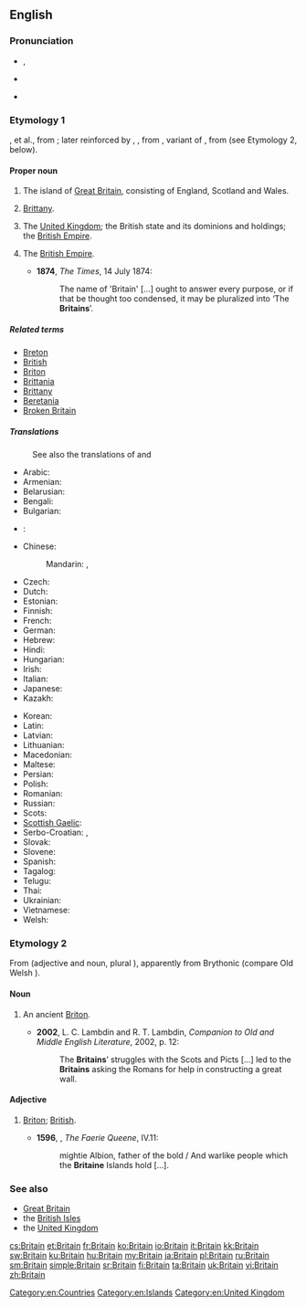 ==English==
{{wikipedia|dab=Britain}}
{{wikipedia|Britain (name)}}
===Pronunciation===
* {{a|UK}} {{IPA|/ˈbɹɪ.tən/}}, {{X-SAMPA|/"brIt(@)n/}}
* {{a|US}} {{IPA|/ˈbɹɪ.tn̩/|/ˈbɹɪ.dn̩/}}
* {{rhymes|ɪtən}}

===Etymology 1===
{{etyl|ang}} {{term|Breoton|lang=ang}}, {{term|Bryten}} et al., from {{etyl|la}} {{term|Britannia|lang=la}}; later reinforced by {{etyl|xno}} {{term|Britaine|lang=fro}}, {{etyl|fro}} {{term|Bretaigne|lang=fro}}, from {{etyl|la}} {{term|Brittannia|lang=la}}, variant of {{term|Britannia|lang=la}}, from {{term|Britanni|Britannī}} (see Etymology 2, below).

====Proper noun====
{{en-proper noun}}

# The island of [[Great Britain]], consisting of England, Scotland and Wales. {{defdate|from 10th c.}}
# {{context|now|_|historical}} [[Brittany]]. {{defdate|from 13th c.}}
# {{context|now|_|historical}} The [[United Kingdom]]; the British state and its dominions and holdings; the [[British Empire]]. {{defdate|from 17th c.}}
# {{in plural}} The [[British Empire]]. {{defdate|from 19th c.}}
#* '''1874''', ''The Times'', 14 July 1874:
#*: The name of 'Britain' [...] ought to answer every purpose, or if that be thought too condensed, it may be pluralized into ‘The '''Britains'''’.

=====Related terms=====
* [[Breton]]
* [[British]]
* [[Briton]]
* [[Brittania]]
* [[Brittany]]
* [[Beretania]]
* [[Broken Britain]]

=====Translations=====
{{trans-top|island}}
: See also the translations of {{term|Great Britain}} and {{term|British Isles}}
* Arabic: {{t+|ar|بريطانيا|f|tr=biriṭāniyā|sc=Arab}}
* Armenian: {{t-|hy|Բրիտանիա|tr=Britania}}
* Belarusian: {{t-|be|Брытанія|f|tr=Brytánija|sc=Cyrl}}
* Bengali: {{t-|bn|ব্রিটেন|tr=briţen}}
* Bulgarian: {{t-|bg|Британия|f|tr=Británija}}
* {{ttbc|ckb}}: {{ku-Arab|[[به‌ریتانیا]]}}
* Chinese:
*: Mandarin: {{t|cmn|不列顛|sc=Hani}}, {{t|cmn|不列颠|tr=Bùlièdiān|sc=Hani}}
* Czech: {{t-|cs|Británie|f}}
* Dutch: {{t-|nl|Britannië|n}}
* Estonian: {{t+|et|Britannia}}
* Finnish: {{t+|fi|Britannia}}
* French: {{t+|fr|Grande-Bretagne|f}} {{qualifier|only full name is used for the island}}
* German: {{t+|de|Britannien|n}}
* Hebrew: {{t-|he|בריטניה|f|tr=brit'ania|sc=Hebr}}
* Hindi: {{t-|hi|ब्रिटेन|tr=briṭen|sc=Deva}}
* Hungarian: {{t+|hu|Britannia}}
* Irish: {{t-|ga|Bhreatain}}
* Italian: {{t+|it|Gran Bretagna|f}} {{qualifier|only full name is used for the island}}
* Japanese: {{t-|ja|ブリテン|tr=Buriten}}
* Kazakh: {{t|kk|Британия|tr=Brïtanïya|sc=Cyrl}}
{{trans-mid}}
* Korean: {{t-|ko|브리튼|tr=Beuriteun|sc=Kore}}
* Latin: {{t+|la|Britannia|f}}
* Latvian: {{t-|lv|Britānija|f}}
* Lithuanian: {{t-|lt|Britanija|f}}
* Macedonian: {{t+|mk|Британија|f|tr=Británija}}
* Maltese: {{t-|mt|Brittanja|f}}
* Persian: {{t+|fa|بریتانیا|tr=Beritâniyâ|sc=fa-Arab}}
* Polish: {{t-|pl|Brytania|f}}
* Romanian: {{t-|ro|Britanie|f}}
* Russian: {{t+|ru|Британия|f|tr=Británija}}
* Scots: {{tø|sco|Breetain}}
* [[Scottish Gaelic]]: {{t-|gd|Breatainn|f}}
* Serbo-Croatian: {{t-|sh|Britanija|f}}, {{t-|sh|Британија|f}}
* Slovak: {{t-|sk|Británia|f}}
* Slovene: {{t-|sl|Britanija|alt=Británija|f}}
* Spanish: {{t+|es|Gran Bretaña|f}} {{qualifier|only full name is used for the island}}
* Tagalog: {{t-|tl|Bretanya}}
* Telugu: {{t-|te|బ్రిటన్|tr=briṭan}}
* Thai: {{t-|th|บริเตน|tr=brì-dtayn|sc=Thai}}
* Ukrainian: {{t-|uk|Британія|f|tr=Brytánija|sc=Cyrl}}
* Vietnamese: {{t+|vi|đảo Anh}}
* Welsh: {{t+|cy|Prydain}}
{{trans-bottom}}

{{trans-see|United Kingdom}}

{{trans-see|Brittany}}

===Etymology 2===
From {{etyl|la}} {{term|Britannus|lang=la}} (adjective and noun, plural {{term|Britanni|Britannī}}), apparently from Brythonic (compare Old Welsh {{term|Priten}}).

====Noun====
{{en-noun}}

# {{context|now|_|rare|historical}} An ancient [[Briton]]. {{defdate|from 15th c.}}
#* '''2002''', L. C. Lambdin and R. T. Lambdin, ''Companion to Old and Middle English Literature'', 2002, p. 12:
#*: The '''Britains'''’ struggles with the Scots and Picts [...] led to the '''Britains''' asking the Romans for help in constructing a great wall.

====Adjective====
{{en-adj}}

# {{obsolete}} [[Briton]]; [[British]]. {{defdate|16th-18th c.}}
#* '''1596''', {{w|Edmund Spenser}}, ''The Faerie Queene'', IV.11:
#*: mightie Albion, father of the bold / And warlike people which the '''Britaine''' Islands hold […].

===See also===
* [[Great Britain]]
* the [[British Isles]]
* the [[United Kingdom]]

[[Category:en:Countries]]
[[Category:en:Islands]]
[[Category:en:United Kingdom]]

[[cs:Britain]]
[[et:Britain]]
[[fr:Britain]]
[[ko:Britain]]
[[io:Britain]]
[[it:Britain]]
[[kk:Britain]]
[[sw:Britain]]
[[ku:Britain]]
[[hu:Britain]]
[[my:Britain]]
[[ja:Britain]]
[[pl:Britain]]
[[ru:Britain]]
[[sm:Britain]]
[[simple:Britain]]
[[sr:Britain]]
[[fi:Britain]]
[[ta:Britain]]
[[uk:Britain]]
[[vi:Britain]]
[[zh:Britain]]
